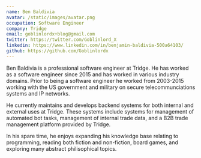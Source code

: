 ```yaml
---
name: Ben Baldivia
avatar: /static/images/avatar.png
occupation: Software Engineer
company: Tridge
email: goblinlordx+blog@gmail.com
twitter: https://twitter.com/Goblinlord_X
linkedin: https://www.linkedin.com/in/benjamin-baldivia-500a64103/
github: https://github.com/Goblinlordx
---
```


Ben Baldivia is a professional software engineer at Tridge. He has worked as a software engineer since 2015 and has worked in various industry domains. Prior to being a software engineer he worked from 2003-2015 working with the US government and military on secure telecommunciations systems and IP networks.

He currently maintains and develops backend systems for both internal and external uses at Tridge. These systems include systems for management of automated bot tasks, management of internal trade data, and a B2B trade management platform provided by Tridge.

In his spare time, he enjoys expanding his knowledge base relating to programming, reading both fiction and non-fiction, board games, and exploring many abstract philisophical topics.